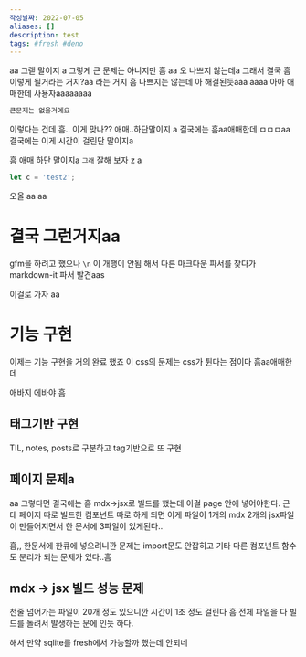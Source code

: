 ```yaml
---
작성날짜: 2022-07-05
aliases: []
description: test
tags: #fresh #deno
---
```



aa 그랟 말이지
a
그렇게 큰 문제는 아니지만 흠
aa 오 나쁘지 않는데a
그래서 결국 흠 이렇게 될거라는 거지?aa
라는 거지 흠 나쁘지는 않는데
아 해결된듯aaa
aaaa
아아 애매한데
사용자aaaaaaaa

```js test.ts
큰문제는 없을거에요
```

이렇다는 건데 흠..
이게 맞나??
애매..하단말이지
a
결국에는 흠aa애매한데
ㅁㅁㅁaa
결국에는
이게 시간이 걸린단 말이지a

흠 애매 하단 말이지a
`그래` 잘해 보자
z
a

```js let a = 'test';
let c = 'test2';
```

오올
aa
aa

# 결국 그런거지aa

<Text> </Text>

gfm을 하려고 했으나 `\n` 이 개행이 안됨 해서 다른 마크다운 파서를 찾다가 markdown-it
파서 발견aas

이걸로 가자
aa

# 기능 구현

<Test> 이제는 기능 구현을 거의 완료 했죠 </Test>이 css의 문제는 css가 튄다는
점이다 흠aa애매한데

<Text></Text>
애바지 에바야 흠

## 태그기반 구현

TIL, notes, posts로 구분하고
tag기반으로 또 구현

## 페이지 문제a

aa
그렇다면 결국에는 흠
mdx->jsx로 빌드를 했는데 이걸 page 안에 넣어야한다.
근데 페이지 따로 빌드한 컴포넌트 따로 하게 되면 이게 파일이 1개의 mdx
2개의 jsx파일이 만들어지면서 한 문서에 3파일이 있게된다..

흠,,
한문서에 한큐에 넣으려니깐 문제는 import문도 안잡히고
기타 다른 컴포넌트 함수도 분리가 되는 문제가 있다..흠

## mdx -> jsx 빌드 성능 문제

천줄 넘어가는 파일이 20개 정도 있으니깐 시간이 1초 정도 걸린다 흠
전체 파일을 다 빌드를 돌려서 발생하는 문에 인듯 하다.

해서 만약 sqlite를 fresh에서 가능할까 했는데 안되네
